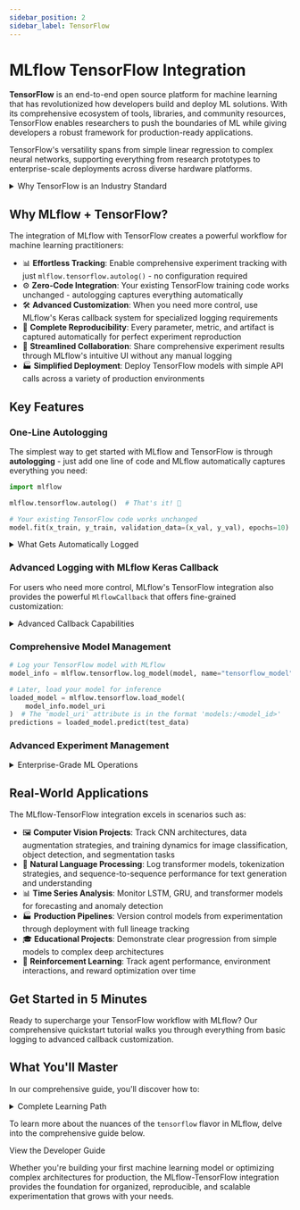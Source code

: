 ```yaml
---
sidebar_position: 2
sidebar_label: TensorFlow
---
```



# MLflow TensorFlow Integration

**TensorFlow** is an end-to-end open source platform for machine learning that has revolutionized how developers build and deploy ML solutions. With its comprehensive ecosystem of tools, libraries, and community resources, TensorFlow enables researchers to push the boundaries of ML while giving developers a robust framework for production-ready applications.

TensorFlow's versatility spans from simple linear regression to complex neural networks, supporting everything from research prototypes to enterprise-scale deployments across diverse hardware platforms.

<details>
  <summary>Why TensorFlow is an Industry Standard</summary>

  #### Comprehensive ML Ecosystem
  - 🏗️ **Production-Ready**: Battle-tested deployment options from edge devices to cloud infrastructure
  - 🔬 **Research-Friendly**: Flexible API design accommodating both high-level and low-level operations
  - 📱 **Multi-Platform**: Deploy models across web, mobile, edge, and server environments
  - 🧰 **Rich Tooling**: Extensive visualization, debugging, and optimization capabilities

  #### Powerful Design Philosophy
  - 🚀 **Scalable Performance**: Efficient graph-based execution for optimal hardware utilization
  - 🔄 **Eager Execution**: Intuitive imperative programming model for rapid development
  - 📊 **Data Pipelines**: Sophisticated data handling with tf.data for optimized preprocessing
  - 🌐 **Global Community**: Vast ecosystem of extensions, models, and learning resources

</details>

## Why MLflow + TensorFlow?

The integration of MLflow with TensorFlow creates a powerful workflow for machine learning practitioners:

- 📊 **Effortless Tracking**: Enable comprehensive experiment tracking with just `mlflow.tensorflow.autolog()` - no configuration required
- ⚙️ **Zero-Code Integration**: Your existing TensorFlow training code works unchanged - autologging captures everything automatically
- 🛠️ **Advanced Customization**: When you need more control, use MLflow's Keras callback system for specialized logging requirements
- 🔬 **Complete Reproducibility**: Every parameter, metric, and artifact is captured automatically for perfect experiment reproduction
- 👥 **Streamlined Collaboration**: Share comprehensive experiment results through MLflow's intuitive UI without any manual logging
- 🏭 **Simplified Deployment**: Deploy TensorFlow models with simple API calls across a variety of production environments

## Key Features

### One-Line Autologging

The simplest way to get started with MLflow and TensorFlow is through **autologging** - just add one line of code and MLflow automatically captures everything you need:

```python
import mlflow

mlflow.tensorflow.autolog()  # That's it! 🎉

# Your existing TensorFlow code works unchanged
model.fit(x_train, y_train, validation_data=(x_val, y_val), epochs=10)
```

<details>
  <summary>What Gets Automatically Logged</summary>

  #### Metrics
  - 📈 **Training & Validation Loss**: Automatic tracking of loss functions across epochs
  - 🎯 **Custom Metrics**: Any metrics you specify (accuracy, F1-score, etc.) are logged automatically
  - 🛑 **Early Stopping Metrics**: When using `EarlyStopping`, MLflow logs `stopped_epoch`, `restored_epoch`, and restoration details

  #### Parameters
  - ⚙️ **Training Configuration**: All `fit()` parameters including batch size, epochs, and validation split
  - 🧠 **Optimizer Details**: Optimizer name, learning rate, momentum, and other hyperparameters
  - 🔄 **Callback Parameters**: Early stopping, learning rate scheduling, and other callback configurations

  #### Artifacts
  - 📋 **Model Summary**: Complete architecture overview logged at training start
  - 🤖 **MLflow Model**: Full TensorFlow model saved for easy deployment and inference
  - 📊 **TensorBoard Logs**: Complete training history for detailed visualization
  - 📱 **SavedModel Format**: Export-ready model for deployment across environments

  #### Smart Run Management
  - 🚀 **Automatic Run Creation**: If no run exists, MLflow creates one automatically
  - 🔄 **Flexible Run Handling**: Works with existing runs or creates new ones as needed
  - ⏹️ **Intelligent Run Ending**: Automatically closes runs when training completes

</details>

### Advanced Logging with MLflow Keras Callback

For users who need more control, MLflow's TensorFlow integration also provides the powerful `MlflowCallback` that offers fine-grained customization:

<details>
  <summary>Advanced Callback Capabilities</summary>

  - 📋 **Custom Parameter Logging**: Selectively log specific parameters and hyperparameters
  - 📈 **Granular Metrics Tracking**: Log metrics at custom intervals (per batch, per epoch, or custom frequencies)
  - ⏱️ **Flexible Logging Frequency**: Choose between epoch-based or batch-based logging to match your monitoring needs
  - 🎛️ **Custom Callback Extensions**: Subclass the callback to implement specialized logging for your unique requirements
  - 🏷️ **Advanced Artifact Management**: Control exactly which artifacts get saved and when
  - 🔍 **Performance Monitoring**: Add custom tracking for training time, memory usage, and convergence patterns

</details>

### Comprehensive Model Management

```python
# Log your TensorFlow model with MLflow
model_info = mlflow.tensorflow.log_model(model, name="tensorflow_model")

# Later, load your model for inference
loaded_model = mlflow.tensorflow.load_model(
    model_info.model_uri
)  # The 'model_uri' attribute is in the format 'models:/<model_id>'
predictions = loaded_model.predict(test_data)
```

### Advanced Experiment Management

<details>
  <summary>Enterprise-Grade ML Operations</summary>

  - 📝 **Model Versioning**: Track different model architectures and their performance over time
  - 🎯 **Hyperparameter Optimization**: Log and compare results from hyperparameter sweeps with tools like Optuna
  - 📦 **Artifact Management**: Store model checkpoints, training plots, and custom visualizations
  - 👥 **Collaborative Development**: Share experiment results with team members through MLflow's UI
  - 🔄 **Reproducibility**: Capture exact environments and dependencies for perfect experiment reproduction
  - 📊 **Performance Analytics**: Detailed insights into training dynamics and model behavior
  - 🏭 **Deployment Workflows**: Streamlined paths from experimentation to production

</details>

## Real-World Applications

The MLflow-TensorFlow integration excels in scenarios such as:

- 🖼️ **Computer Vision Projects**: Track CNN architectures, data augmentation strategies, and training dynamics for image classification, object detection, and segmentation tasks
- 📝 **Natural Language Processing**: Log transformer models, tokenization strategies, and sequence-to-sequence performance for text generation and understanding
- 📊 **Time Series Analysis**: Monitor LSTM, GRU, and transformer models for forecasting and anomaly detection
- 🏭 **Production Pipelines**: Version control models from experimentation through deployment with full lineage tracking
- 🎓 **Educational Projects**: Demonstrate clear progression from simple models to complex deep architectures
- 🤖 **Reinforcement Learning**: Track agent performance, environment interactions, and reward optimization over time

## Get Started in 5 Minutes

Ready to supercharge your TensorFlow workflow with MLflow? Our comprehensive quickstart tutorial walks you through everything from basic logging to advanced callback customization.

<CardGroup>
  <PageCard
    headerText="Get Started with TensorFlow + MLflow"
    link="/ml/deep-learning/tensorflow/quickstart/quickstart-tensorflow"
    text="Master the fundamentals through a hands-on tutorial covering automatic logging, custom callbacks, advanced tracking techniques, and deployment strategies."
  />
</CardGroup>

## What You'll Master

In our comprehensive guide, you'll discover how to:

<details>
  <summary>Complete Learning Path</summary>

  #### Foundation Skills
  - 🚀 Set up MLflow tracking for TensorFlow workflows
  - ⚡ Enable comprehensive autologging with a single line of code: `mlflow.tensorflow.autolog()`
  - 📊 Use `MlflowCallback` for advanced experiment logging and customization
  - 📈 Implement custom logging strategies for both batch-level and epoch-level tracking
  - 🎛️ Create specialized callback subclasses for advanced logging requirements

  #### Advanced Techniques
  - 📊 Visualize and compare training results in the MLflow UI with custom metrics
  - 📦 Log and manage TensorFlow models for reproducible inference
  - 🎯 Optimize hyperparameters while automatically logging all trial results
  - 🔄 Integrate with TensorBoard for enhanced visualization capabilities

  #### Production Readiness
  - 🏭 Apply enterprise-grade tracking to your production deep learning projects
  - 👥 Set up collaborative workflows for team-based model development
  - 🔍 Monitor model performance and training dynamics at scale
  - 📋 Implement model governance and approval workflows
  - 🚀 Deploy TensorFlow models across diverse environments

</details>

To learn more about the nuances of the `tensorflow` flavor in MLflow, delve into the comprehensive guide below.

<Link className="button button--primary" to="/ml/deep-learning/tensorflow/guide">
  <span>View the Developer Guide</span>
</Link>

Whether you're building your first machine learning model or optimizing complex architectures for production, the MLflow-TensorFlow integration provides the foundation for organized, reproducible, and scalable experimentation that grows with your needs.